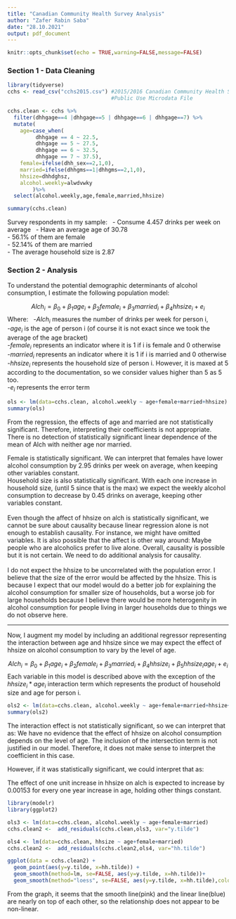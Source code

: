 ---
title: "Canadian Community Health Survey Analysis"
author: "Zafer Rabin Saba"
date: "28.10.2021"
output: pdf_document
---

```{r setup, include=FALSE}
knitr::opts_chunk$set(echo = TRUE,warning=FALSE,message=FALSE)
```
### Section 1 - Data Cleaning

```{r}
library(tidyverse)
cchs <- read_csv("cchs2015.csv") #2015/2016 Canadian Community Health Survey 
                                 #Public Use Microdata File
```   
```{r}
cchs.clean <- cchs %>%
  filter(dhhgage==4 |dhhgage==5 | dhhgage==6 | dhhgage==7) %>%
  mutate(
    age=case_when(
         dhhgage == 4 ~ 22.5,
         dhhgage == 5 ~ 27.5,
         dhhgage == 6 ~ 32.5,
         dhhgage == 7 ~ 37.5),
    female=ifelse(dhh_sex==2,1,0),
    married=ifelse(dhhgms==1|dhhgms==2,1,0),
    hhsize=dhhdghsz,
    alcohol.weekly=alwdvwky
        )%>%
  select(alcohol.weekly,age,female,married,hhsize)
```

```{r}
summary(cchs.clean)
```
Survey respondents in my sample: \ 
- Consume 4.457 drinks per week on average \ 
- Have an average age of 30.78 \
- 56.1% of them are female \
- 52.14% of them are married \
- The average household size is 2.87 \

### Section 2 - Analysis

To understand the potential demographic determinants of alcohol consumption, I estimate the following population model: 


$$
Alch_i=\beta_0 + \beta_1age_i+\beta_2 female_i+\beta_3 married_i+\beta_4hhsize_i+e_i
$$
Where: \ 
-$Alch_i$ measures the number of drinks per week for person i, \
-$age_i$ is the age of person i (of course it is not exact since we took the average of the age bracket) \
-$female_i$ represents an indicator where it is 1 if i is female and 0 otherwise \
-$married_i$ represents an indicator where it is 1 if i is married and 0 otherwise \
-$hhsize_i$ represents the household size of person i. However, it is maxed at 5 according to the documentation, so we consider values higher than 5 as 5 too. \
-$e_i$ represents the error term \

```{r}
ols <- lm(data=cchs.clean, alcohol.weekly ~ age+female+married+hhsize)
summary(ols)
```


From the regression, the effects of age and married are not statistically significant. Therefore, interpreting their coefficients is not  appropriate. There is no detection of statistically significant linear dependence of the mean of Alch with neither age nor married.\

Female is statistically significant. We can interpret that females have lower alcohol consumption by 2.95 drinks per week on average, when keeping other variables constant. 
\
Household size is also statistically significant. With each one increase in household size, (until 5 since that is the max) we expect the weekly alcohol consumption to decrease by 0.45 drinks on average, keeping other variables constant. \
\
Even though the affect of hhsize on alch is statistically significant, we cannot be sure about causality because linear regression alone is not enough to establish causality. For instance, we might have omitted variables. It is also possible that the affect is other way around: Maybe people who are alcoholics prefer to live alone. Overall, causality is possible but it is not certain. We need to do additional analysis for causality. \
\
I do not expect the hhsize to be uncorrelated with the population error. I believe that the size of the error would be affected by the hhsize. This is because I expect that our model would do a better job for explaining the alcohol consumption for smaller size of households, but a worse job for large households because I believe there would be more heterogenity in alcohol consumption for people living in larger households due to things we do not observe here. 

-----------------------------------------------------------------------------------------------------------------------------------------------------------------------------------------------
Now, I augment my model by including an additional regressor representing the interaction between age and hhsize since we may expect the effect of hhsize on alcohol consumption to vary by the level of age.


$$
Alch_i=\beta_0 + \beta_1age_i+\beta_2 female_i+\beta_3 married_i+\beta_4hhsize_i+\beta_5 hhsize_iage_i+e_i
$$
Each variable in this model is described above with the exception of the $hhsize_i*age_i$ interaction term which represents the product of household size and age for person i. 

```{r}
ols2 <- lm(data=cchs.clean, alcohol.weekly ~ age+female+married+hhsize+age*hhsize)
summary(ols2)


```

The interaction effect is not statistically significant, so we can interpret that as: We have no evidence that the effect of hhsize on alcohol consumption depends on the level of age. The inclusion of the intersection term is not justified in our model. Therefore, it does not make sense to interpret the coefficient in this case. 

However, if it was statistically significant, we could interpret that as:

The effect of one unit increase in hhsize on alch is expected to increase by 0.00153 for every one year increase in age, holding other things constant.


```{r}
library(modelr)
library(ggplot2)

ols3 <- lm(data=cchs.clean, alcohol.weekly ~ age+female+married)
cchs.clean2 <-  add_residuals(cchs.clean,ols3, var="y.tilde")

ols4 <- lm(data=cchs.clean, hhsize ~ age+female+married)
cchs.clean2 <-  add_residuals(cchs.clean2,ols4, var="hh.tilde")
```

```{r}
ggplot(data = cchs.clean2) +
  geom_point(aes(y=y.tilde, x=hh.tilde)) +
  geom_smooth(method=lm, se=FALSE, aes(y=y.tilde, x=hh.tilde))+
  geom_smooth(method="loess", se=FALSE, aes(y=y.tilde, x=hh.tilde),color="pink")

```

From the graph, it seems that the smooth line(pink) and the linear line(blue) are nearly on top of each other, so the relationship does not appear to be non-linear.
